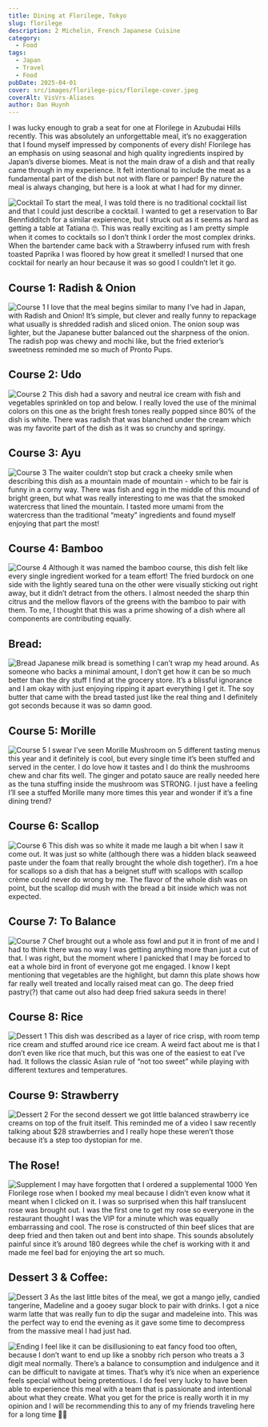 ```yaml
---
title: Dining at Florilege, Tokyo
slug: florilege
description: 2 Michelin, French Japanese Cuisine
category:
  - Food
tags:
  - Japan
  - Travel
  - Food
pubDate: 2025-04-01
cover: src/images/florilege-pics/florilege-cover.jpeg
coverAlt: VisVrs-Aliases
author: Dan Huynh
---
```


I was lucky enough to grab a seat for one at Florilege in Azubudai Hills recently. This was absolutely an unforgettable meal, it’s no exaggeration that I found myself impressed by components of every dish! Florilege has an emphasis on using seasonal and high quality ingredients inspired by Japan’s diverse biomes. Meat is not the main draw of a dish and that really came through in my experience. It felt intentional to include the meat as a fundamental part of the dish but not with flare or pamper! By nature the meal is always changing, but here is a look at what I had for my dinner.

![Cocktail](src/images/florilege-pics/florilege-1.jpeg)
To start the meal, I was told there is no traditional cocktail list and that I could just describe a cocktail. I wanted to get a reservation to Bar Bennfidditch for a similar expierence, but I struck out as it seems as hard as getting a table at Tatiana 🙄. This was really exciting as I am pretty simple when it comes to cocktails so I don’t think I order the most complex drinks. When the bartender came back with a Strawberry infused rum with fresh toasted Paprika I was floored by how great it smelled! I nursed that one cocktail for nearly an hour because it was so good I couldn’t let it go.


## Course 1: Radish & Onion
![Course 1](src/images/florilege-pics/florilege-2.jpeg)
I love that the meal begins similar to many I’ve had in Japan, with Radish and Onion! It’s simple, but clever and really funny to repackage what usually is shredded radish and sliced onion. The onion soup was lighter, but the Japanese butter balanced out the sharpness of the onion. The radish pop was chewy and mochi like, but the fried exterior’s sweetness reminded me so much of Pronto Pups.

## Course 2: Udo 
![Course 2](src/images/florilege-pics/florilege-3.jpeg)
This dish had a savory and neutral ice cream with fish and vegetables sprinkled on top and below. I really loved the use of the minimal colors on this one as the bright fresh tones really popped since 80% of the dish is white. There was radish that was blanched under the cream which was my favorite part of the dish as it was so crunchy and springy.

## Course 3: Ayu 
![Course 3](src/images/florilege-pics/florilege-4.jpeg)
The waiter couldn’t stop but crack a cheeky smile when describing this dish as a mountain made of mountain -  which to be fair is funny in a corny way. There was fish and egg in the middle of this mound of bright green, but what was really interesting to me was that the smoked watercress that lined the mountain. I tasted more umami from the watercress than the traditional “meaty” ingredients and found myself enjoying that part the most! 

## Course 4: Bamboo
![Course 4](src/images/florilege-pics/florilege-5.jpeg)
Although it was named the bamboo course, this dish felt like every single ingredient worked for a team effort! The fried burdock on one side with the lightly seared tuna on the other were visually sticking out right away, but it didn’t detract from the others. I almost needed the sharp thin citrus and the mellow flavors of the greens with the bamboo to pair with them. To me, I thought that this was a prime showing of a dish where all components are contributing equally.

## Bread: 
![Bread](src/images/florilege-pics/florilege-6.jpeg)
Japanese milk bread is something I can’t wrap my head around. As someone who backs a minimal amount, I don’t get how it can be so much better than the dry stuff I find at the grocery store. It’s a blissful ignorance and I am okay with just enjoying ripping it apart everything I get it. The soy butter that came with the bread tasted just like the real thing and I definitely got seconds because it was so damn good.

## Course 5: Morille
![Course 5](src/images/florilege-pics/florilege-7.jpeg)
I swear I’ve seen Morille Mushroom on 5 different tasting menus this year and it definitely is cool, but every single time it’s been stuffed and served in the center. I do love how it tastes and I do think the mushrooms chew and char fits well. The ginger and potato sauce are really needed here as the tuna stuffing inside the mushroom was STRONG. I just have a feeling I’ll see a stuffed Morille many more times this year and wonder if it’s a fine dining trend?

## Course 6: Scallop
![Course 6](src/images/florilege-pics/florilege-8.jpeg)
This dish was so white it made me laugh a bit when I saw it come out. It was just so white (although there was a hidden black seaweed paste under the foam that really brought the whole dish together). I’m a hoe for scallops so a dish that has a beignet stuff with scallops with scallop crème could never do wrong by me. The flavor of the whole dish was on point, but the scallop did mush with the bread a bit inside which was not expected. 

## Course 7: To Balance
![Course 7](src/images/florilege-pics/florilege-9.jpeg)
Chef brought out a whole ass fowl and put it in front of me and I had to think there was no way I was getting anything more than just a cut of that. I was right, but the moment where I panicked that I may be forced to eat a whole bird in front of everyone got me engaged. I know I kept mentioning that vegetables are the highlight, but damn this plate shows how far really well treated and locally raised meat can go. The deep fried pastry(?) that came out also had deep fried sakura seeds in there! 

## Course 8: Rice
![Dessert 1](src/images/florilege-pics/florilege-10.jpeg)
This dish was described as a layer of rice crisp, with room temp rice cream and stuffed around rice ice cream. A weird fact about me is that I don’t even like rice that much, but this was one of the easiest to eat I’ve had. It follows the classic Asian rule of “not too sweet” while playing with different textures and temperatures.

## Course 9: Strawberry
![Dessert 2](src/images/florilege-pics/florilege-11.jpeg)
For the second dessert we got little balanced strawberry ice creams on top of the fruit itself. This reminded me of a video I saw recently talking about $28 strawberries and I really hope these weren’t those because it’s a step too dystopian for me. 

## The Rose!
![Supplement](src/images/florilege-pics/florilege-12.jpeg)
I may have forgotten that I ordered a supplemental 1000 Yen Florilege rose when I booked my meal because I didn’t even know what it meant when I clicked on it. I was so surprised when this half translucent rose was brought out. I was the first one to get my rose so everyone in the restaurant thought I was the VIP for a minute which was equally embarrassing and cool. The rose is constructed of thin beef slices that are deep fried and then taken out and bent into shape. This sounds absolutely painful since it’s around 180 degrees while the chef is working with it and made me feel bad for enjoying the art so much.


## Dessert 3 & Coffee:
![Dessert 3](src/images/florilege-pics/florilege-13.jpeg)
As the last little bites of the meal, we got a mango jelly, candied tangerine, Madeline and a gooey sugar block to pair with drinks. I got a nice warm latte that was really fun to dip the sugar and madeleine into. This was the perfect way to end the evening as it gave some time to decompress from the massive meal I had just had.

![Ending](src/images/florilege-pics/florilege-14.jpeg)
I feel like it can be disillusioning to eat fancy food too often, because I don’t want to end up like a snobby rich person who treats a 3 digit meal normally. There’s a balance to consumption and indulgence and it can be difficult to navigate at times. That’s why it’s nice when an experience feels special without being pretentious. I do feel very lucky to have been able to experience this meal with a team that is passionate and intentional about what they create. What you get for the price is really worth it in my opinion and I will be recommending this to any of my friends traveling here for a long time 🫰🏼